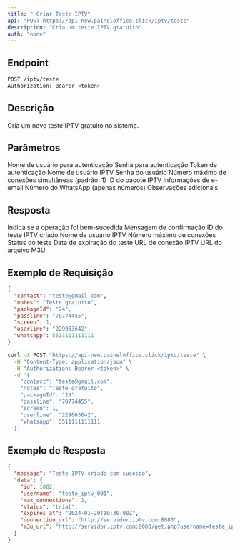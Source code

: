 ```yaml
---
title: " Criar Teste IPTV"
api: "POST https://api-new.paineloffice.click/iptv/teste"
description: "Cria um teste IPTV gratuito"
auth: "none"
---
```


## Endpoint

<CodeGroup>

```bash Requisição
POST /iptv/teste
Authorization: Bearer <token>
```

</CodeGroup>

## Descrição

Cria um novo teste IPTV gratuito no sistema.

## Parâmetros

<ParamField query="username" type="string" required>
  Nome de usuário para autenticação
</ParamField>

<ParamField query="password" type="string" required>
  Senha para autenticação
</ParamField>

<ParamField query="token" type="string" required>
  Token de autenticação
</ParamField>

<ParamField body="userline" type="string" required>
  Nome de usuário IPTV
</ParamField>

<ParamField body="passline" type="string" required>
  Senha do usuário
</ParamField>

<ParamField body="screen" type="integer">
  Número máximo de conexões simultâneas (padrão: 1)
</ParamField>

<ParamField body="packageId" type="string" required>
  ID do pacote IPTV
</ParamField>

<ParamField body="contact" type="string" required>
  Informações de e-email
</ParamField>

<ParamField body="whatsapp" type="number">
  Número do WhatsApp (apenas números)
</ParamField>

<ParamField body="notes" type="string">
  Observações adicionais
</ParamField>

## Resposta

<ResponseField name="success" type="boolean">
  Indica se a operação foi bem-sucedida
</ResponseField>

<ResponseField name="message" type="string">
  Mensagem de confirmação
</ResponseField>

<ResponseField name="data" type="object">
  <Expandable title="properties">
    <ResponseField name="id" type="integer">
      ID do teste IPTV criado
    </ResponseField>
    <ResponseField name="username" type="string">
      Nome de usuário IPTV
    </ResponseField>
    <ResponseField name="max_connections" type="integer">
      Número máximo de conexões
    </ResponseField>
    <ResponseField name="status" type="string">
      Status do teste
    </ResponseField>
    <ResponseField name="expires_at" type="string">
      Data de expiração do teste
    </ResponseField>
    <ResponseField name="connection_url" type="string">
      URL de conexão IPTV
    </ResponseField>
    <ResponseField name="m3u_url" type="string">
      URL do arquivo M3U
    </ResponseField>
  </Expandable>
</ResponseField>

## Exemplo de Requisição

<CodeGroup>

```json TryIt
{
  "contact": "teste@gmail.com",
  "notes": "Teste gratuito",
  "packageId": "24",
  "passline": "70774455",
  "screen": 1,
  "userline": "229063642",
  "whatsapp": 5511111111111
}
```

```bash cURL
curl -X POST "https://api-new.paineloffice.click/iptv/teste" \
  -H "Content-Type: application/json" \
  -H "Authorization: Bearer <token>" \
  -d '{
    "contact": "teste@gmail.com",
    "notes": "Teste gratuito",
    "packageId": "24",
    "passline": "70774455",
    "screen": 1,
    "userline": "229063642",
    "whatsapp": 5511111111111
  }'
```

</CodeGroup>

## Exemplo de Resposta

```json
{
  "message": "Teste IPTV criado com sucesso",
  "data": {
    "id": 1002,
    "username": "teste_iptv_001",
    "max_connections": 1,
    "status": "trial",
    "expires_at": "2024-01-20T10:30:00Z",
    "connection_url": "http://servidor.iptv.com:8080",
    "m3u_url": "http://servidor.iptv.com:8080/get.php?username=teste_iptv_001&password=70774455&type=m3u_plus"
  }
}
```
